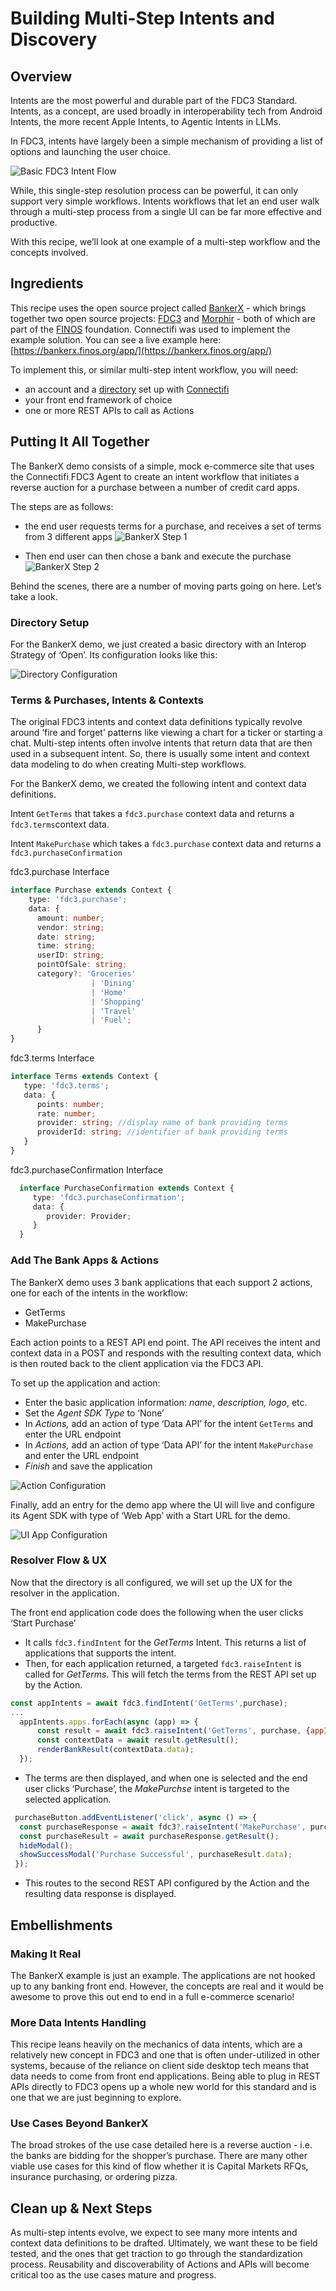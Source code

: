 # Building Multi-Step Intents and Discovery
## Overview
Intents are the most powerful and durable part of the FDC3 Standard.  Intents, as a concept, are used broadly in interoperability tech from Android Intents, the more recent Apple Intents, to Agentic Intents in LLMs.

In FDC3, intents have largely been a simple mechanism of providing a list of options and launching the user choice.

![Basic FDC3 Intent Flow](../../../public/demos/recipes/multistep/basic.png)

While, this single-step resolution process can be powerful, it can only support very simple workflows.  Intents workflows that let an end user walk through a multi-step process from a single UI can be far more effective and productive.

With this recipe, we’ll look at one example of a multi-step workflow and the concepts involved.

## Ingredients
This recipe uses the open source project called [BankerX](https://github.com/finos-labs/bankerx)  - which brings together two open source projects: [FDC3](https://fdc3.finos.org) and [Morphir](https://morphir.finos.org) - both  of which are part of the [FINOS](https://finos.org) foundation.  Connectifi was used to implement the example solution.  You can see a live example here:  [https://bankerx.finos.org/app/](https://bankerx.finos.org/app/)

To implement this, or similar multi-step intent workflow, you will need:

- an account and a [directory](https://docs.connectifi.co/Directories#creating-directories) set up with [Connectifi](https://platform.connectifi.app)
- your front end framework of choice
- one or more REST APIs to call as Actions

## Putting It All Together

The BankerX demo consists of a simple, mock e-commerce site that uses the Connectifi FDC3 Agent to create an intent workflow that initiates a reverse auction for a purchase between a number of credit card apps.   

The steps are as follows:
- the end user requests terms for a purchase, and receives a set of terms from 3 different apps
![BankerX Step 1](../../../public/demos/recipes/multistep/bankerx-1.png)

- Then end user can then chose a bank and execute the purchase
![BankerX Step 2](../../../public/demos/recipes/multistep/bankerx-2.png)

Behind the scenes, there are a number of moving parts going on here.  Let’s take a look.

### Directory Setup
For the BankerX demo, we just created a basic directory with an Interop Strategy of ‘Open’.  Its configuration looks like this: 

![Directory Configuration](../../../public/demos/recipes/multistep/directory.png)

### Terms & Purchases, Intents & Contexts
The original FDC3 intents and context data definitions typically revolve around ‘fire and forget’ patterns like viewing a chart for a ticker or starting a chat.  Multi-step intents often involve intents that return data that are then used in a subsequent intent.  So, there is usually some intent and context data modeling to do when creating Multi-step workflows.  

For the BankerX demo, we created the following intent and context data definitions.

Intent `GetTerms` that takes a `fdc3.purchase` context data and returns a `fdc3.terms`context data.  

Intent `MakePurchase` which takes a `fdc3.purchase` context data and returns a `fdc3.purchaseConfirmation`

fdc3.purchase Interface

```typescript
interface Purchase extends Context {
    type: 'fdc3.purchase';
    data: {
      amount: number;
      vendor: string;
      date: string;
      time: string;
      userID: string; 
      pointOfSale: string; 
      category?: 'Groceries'
                  | 'Dining'
                  | 'Home'
                  | 'Shopping'
                  | 'Travel'
                  | 'Fuel';
      }
}
```

fdc3.terms Interface

```typescript
interface Terms extends Context {
   type: 'fdc3.terms';
   data: {
      points: number;
      rate: number;
      provider: string; //display name of bank providing terms
      providerId: string; //identifier of bank providing terms
   }
}
```
fdc3.purchaseConfirmation Interface

```typescript
  interface PurchaseConfirmation extends Context {
     type: 'fdc3.purchaseConfirmation';
     data: {
        provider: Provider;
     }
  }
```
### Add The Bank Apps & Actions

The BankerX demo uses 3 bank applications that each support 2 actions, one for each of the intents in the workflow:

- GetTerms
- MakePurchase

Each action points to a REST API end point.  The API receives the intent and context data in a POST and responds with the resulting context data, which is then routed back to the client application via the FDC3 API.

To set up the application and action:

- Enter the basic application information: *name*, *description, logo*, etc.
- Set the *Agent SDK Type* to ‘None’
- In *Actions,* add an action of type ‘Data API’ for the intent `GetTerms` and enter the URL endpoint
- In *Actions,* add an action of type ‘Data API’ for the intent  `MakePurchase` and enter the URL endpoint
- *Finish* and save the application

![Action Configuration](../../../public/demos/recipes/multistep/action.png)

Finally, add an entry for the demo app where the UI will live and configure its Agent SDK with type of ‘Web App’ with a Start URL for the demo.

![UI App Configuration](../../../public/demos/recipes/multistep/websdk.png)

### Resolver Flow & UX
Now that the directory is all configured, we will set up the UX for the resolver in the application.

The front end application code does the following when the user clicks ‘Start Purchase’

- It calls `fdc3.findIntent` for the *GetTerms* Intent.  This returns a list of applications that supports the intent.
- Then, for each application returned, a targeted `fdc3.raiseIntent` is called for *GetTerms*.  This will fetch the terms from the REST API set up by the Action.

```javascript
const appIntents = await fdc3.findIntent('GetTerms',purchase);
...
  appIntents.apps.forEach(async (app) => {
      const result = await fdc3.raiseIntent('GetTerms', purchase, {appId: app.appId});
      const contextData = await result.getResult();            
      renderBankResult(contextData.data);
  });
```
- The terms are then displayed, and when one is selected and the end user clicks ‘Purchase’, the *MakePurchse* intent is targeted to the selected application.

```javascript
 purchaseButton.addEventListener('click', async () => {
  const purchaseResponse = await fdc3?.raiseIntent('MakePurchase', purchase, selected);
  const purchaseResult = await purchaseResponse.getResult();
  hideModal();
  showSuccessModal('Purchase Successful', purchaseResult.data);
 });
```
- This routes to the second REST API configured by the Action and the resulting data response is displayed.

## Embellishments

### Making It Real 
The BankerX example is just an example.  The applications are not hooked up to any banking front end.  However, the concepts are real and it would be awesome to prove this out end to end in a full e-commerce scenario!

### More Data Intents Handling
This recipe leans heavily on the mechanics of data intents, which are a relatively new concept in FDC3 and one that is often under-utilized in other systems, because of the reliance on client side desktop tech means that data needs to come from front end applications.  Being able to plug in REST APIs directly to FDC3 opens up a whole new world for this standard and is one that we are just beginning to explore.

### Use Cases Beyond BankerX
The broad strokes of the use case detailed here is a reverse auction - i.e. the banks are bidding for the shopper’s purchase.  There are many other viable use cases for this kind of flow whether it is Capital Markets RFQs, insurance purchasing, or ordering pizza.  

## Clean up & Next Steps
As multi-step intents evolve, we expect to see many more intents and context data definitions to be drafted.  Ultimately, we want these to be field tested, and the ones that get traction to go through the standardization process.  Reusability and discoverability of Actions and APIs will become critical too as the use cases mature and progress.